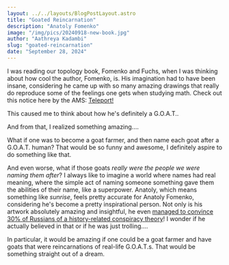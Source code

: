 ```yaml
---
layout: ../../layouts/BlogPostLayout.astro
title: "Goated Reincarnation"
description: "Anatoly Fomenko"
image: "/img/pics/20240918-new-book.jpg"
author: "Aathreya Kadambi"
slug: "goated-reincarnation"
date: "September 28, 2024"
---
```


I was reading our topology book, Fomenko and Fuchs, when I was thinking about how cool the author, Fomenko, is. His imagination had to have been insane, considering he came up with so many amazing drawings that really do reproduce some of the feelings one gets when studying math. Check out this notice here by the AMS: <a href="https://chronologia.org/en/math_impressions/posters_notice.html" target="_blank">Teleport!</a>

This caused me to think about how he's definitely a G.O.A.T.. 

And from that, I realized something amazing....

What if one was to become a goat farmer, and then name each goat after a G.O.A.T. human? That would be so funny and awesome, I definitely aspire to do something like that.

And even worse, what if those goats *really were the people we were naming them after*? I always like to imagine a world where names had real meaning, where the simple act of naming someone something gave them the abilities of their name, like a superpower. Anatoly, which means something like *sunrise*, feels pretty accurate for Anatoly Fomenko, considering he's become a pretty inspirational person. Not only is his artwork absolutely amazing and insightful, he even <a href="https://en.wikipedia.org/wiki/New_chronology_(Fomenko)">managed to convince 30% of Russians of a history-related conspiracy theory</a>! I wonder if he actually believed in that or if he was just trolling....

In particular, it would be amazing if one could be a goat farmer and have goats that were reincarnations of real-life G.O.A.T.s. That would be something straight out of a dream.